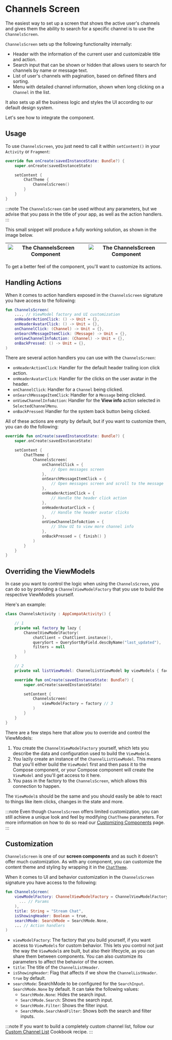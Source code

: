 # Channels Screen

The easiest way to set up a screen that shows the active user's channels and gives them the ability to search for a specific channel is to use the `ChannelsScreen`.

`ChannelsScreen` sets up the following functionality internally:

* Header with the information of the current user and customizable title and action.
* Search input that can be shown or hidden that allows users to search for channels by name or message text.
* List of user's channels with pagination, based on defined filters and sorting.
* Menu with detailed channel information, shown when long clicking on a `Channel` in the list.

It also sets up all the business logic and styles the UI according to our default design system.

Let's see how to integrate the component.

## Usage

To use `ChannelsScreen`, you just need to call it within `setContent()` in your `Activity` or `Fragment`:

```kotlin
override fun onCreate(savedInstanceState: Bundle?) {
    super.onCreate(savedInstanceState)

    setContent {
        ChatTheme {
            ChannelsScreen()
        }
    }
}
```

:::note 
The `ChannelsScreen` can be used without any parameters, but we advise that you pass in the title of your app, as well as the action handlers.
:::

This small snippet will produce a fully working solution, as shown in the image below.

| ![The ChannelsScreen Component](../../assets/compose_default_channels_screen_list_component.png) | ![The ChannelsScreen Component](../../assets/compose_default_channels_screen_actions_component.png) |
|---|---|

To get a better feel of the component, you'll want to customize its actions.

## Handling Actions

When it comes to action handlers exposed in the `ChannelsScreen` signature you have access to the following:

```kotlin
fun ChannelsScreen(
    ..., // ViewModel factory and UI customization
    onHeaderActionClick: () -> Unit = {},
    onHeaderAvatarClick: () -> Unit = {},
    onChannelClick: (Channel) -> Unit = {},
    onSearchMessageItemClick: (Message) -> Unit = {},
    onViewChannelInfoAction: (Channel) -> Unit = {},
    onBackPressed: () -> Unit = {},
)
```

There are several action handlers you can use with the `ChannelsScreen`:

* `onHeaderActionClick`: Handler for the default header trailing icon click action.
* `onHeaderAvatarClick`: Handler for the clicks on the user avatar in the header.
* `onChannelClick`: Handler for a `Channel` being clicked.
* `onSearchMessageItemClick`: Handler for a `Message` being clicked.
* `onViewChannelInfoAction`: Handler for the **View info** action selected in `SelectedChannelMenu`.
* `onBackPressed`: Handler for the system back button being clicked.

All of these actions are empty by default, but if you want to customize them, you can do the following:

```kotlin
override fun onCreate(savedInstanceState: Bundle?) {
    super.onCreate(savedInstanceState)

    setContent {
        ChatTheme {
            ChannelsScreen(
                onChannelClick = {
                    // Open messages screen
                },
                onSearchMessageItemClick = {
                    // Open messages screen and scroll to the message
                },
                onHeaderActionClick = {
                    // Handle the header click action
                },
                onHeaderAvatarClick = {
                    // Handle the header avatar clicks
                },
                onViewChannelInfoAction = {
                    // Show UI to view more channel info
                },
                onBackPressed = { finish() }
            )
        }
    }
}
```

## Overriding the ViewModels

In case you want to control the logic when using the `ChannelsScreen`, you can do so by providing a `ChannelViewModelFactory` that you use to build the respective ViewModels yourself.

Here's an example:

```kotlin
class ChannelsActivity : AppCompatActivity() {

    // 1
    private val factory by lazy {
        ChannelViewModelFactory(
            chatClient = ChatClient.instance(),
            querySort = QuerySortByField.descByName("last_updated"),
            filters = null
        )
    }

    // 2
    private val listViewModel: ChannelListViewModel by viewModels { factory }

    override fun onCreate(savedInstanceState: Bundle?) {
        super.onCreate(savedInstanceState)

        setContent {
            ChannelsScreen(
                viewModelFactory = factory // 3
            )
        }
    }
}
```

There are a few steps here that allow you to override and control the ViewModels:
1. You create the `ChannelViewModelFactory` yourself, which lets you describe the data and configuration used to build the `ViewModel`s.
2. You lazily create an instance of the `ChannelListViewModel`. This means that you'll either build the `ViewModel` first and then pass it to the Compose component, or your Compose component will create the `ViewModel` and you'll get access to it here.
3. You pass in the factory to the `ChannelsScreen`, which allows this connection to happen.

The `ViewModel`s should be the same and you should easily be able to react to things like item clicks, changes in the state and more.

:::note
Even though `ChannelsScreen` offers limited customization, you can still achieve a unique look and feel by modifying `ChatTheme` parameters.
For more information on how to do so read our [Customizing Components](../general-customization/chat-theme.mdx) page.
:::

## Customization

`ChannelsScreen` is one of our **screen components** and as such it doesn't offer much customization. As with any component, you can customize the content theme and styling by wrapping it in the [`ChatTheme`](../general-customization/chat-theme.mdx).

When it comes to UI and behavior customization in the `ChannelsScreen` signature you have access to the following:

```kotlin
fun ChannelsScreen(
    viewModelFactory: ChannelViewModelFactory = ChannelViewModelFactory(
      ... // Params
    ),
    title: String = "Stream Chat",
    isShowingHeader: Boolean = true,
    searchMode: SearchMode = SearchMode.None,
    ... // Action handlers
)
```

* `viewModelFactory`: The factory that you build yourself, if you want access to `ViewModels` for custom behavior. This lets you control not just the way the `ViewModel`s are built, but also their lifecycle, as you can share them between components. You can also customize its parameters to affect the behavior of the screen.
* `title`: The title of the `ChannelListHeader`.
* `isShowingHeader`: Flag that affects if we show the `ChannelListHeader`. `true` by default.
* `searchMode`: SearchMode to be configured for the `SearchInput`. `SearchMode.None` by default. It can take the following values:
  * `SearchMode.None`: Hides the search input.
  * `SearchMode.Search`: Shows the search input.
  * `SearchMode.Filter`: Shows the filter input.
  * `SearchMode.SearchAndFilter`: Shows both the search and filter inputs.

:::note
If you want to build a completely custom channel list, follow our [Custom Channel List](../../compose-cookbook/02-custom-channel-list.mdx) Cookbook recipe.
:::